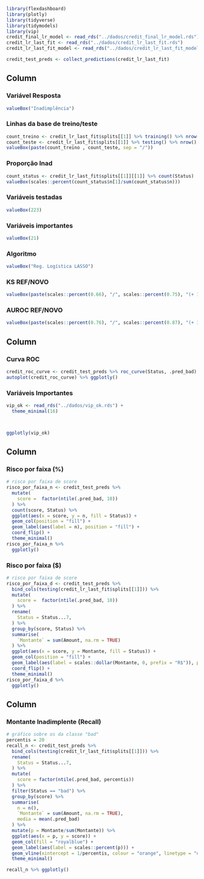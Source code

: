 ```r
library(flexdashboard)
library(plotly)
library(tidyverse)
library(tidymodels)
library(vip)
credit_final_lr_model <- read_rds("../dados/credit_final_lr_model.rds")
credit_lr_last_fit <- read_rds("../dados/credit_lr_last_fit.rds")
credit_lr_last_fit_model <- read_rds("../dados/credit_lr_last_fit_model.rds")

credit_test_preds <- collect_predictions(credit_lr_last_fit)


```

Column {data-width=50}
-----------------------------------------------------------------------


### Variável Resposta

```r
valueBox("Inadimplência")
```

### Linhas da base de treino/teste

```r

count_treino <- credit_lr_last_fit$splits[[1]] %>% training() %>% nrow()
count_teste <- credit_lr_last_fit$splits[[1]] %>% testing() %>% nrow()
valueBox(paste(count_treino , count_teste, sep = "/"))
```

### Proporção Inad

```r
count_status <- credit_lr_last_fit$splits[[1]][[1]] %>% count(Status)
valueBox(scales::percent(count_status$n[1]/sum(count_status$n)))
```



### Variáveis testadas

```r
valueBox(223)
```

### Variáveis importantes

```r
valueBox(21)
```

### Algoritmo

```r
valueBox("Reg. Logística LASSO")
```

### KS REF/NOVO

```r
valueBox(paste(scales::percent(0.66), "/", scales::percent(0.75), "(+ 13%)"), color = "green")
```

### AUROC REF/NOVO

```r
valueBox(paste(scales::percent(0.76), "/", scales::percent(0.87), "(+ 14%)"), color = "green")
```



Column {data-width=300}
-----------------------------------------------------------------------

### Curva ROC

```r
credit_roc_curve <- credit_test_preds %>% roc_curve(Status, .pred_bad)
autoplot(credit_roc_curve) %>% ggplotly()

```

### Variáveis Importantes

```r
vip_ok <- read_rds("../dados/vip_ok.rds") +
  theme_minimal(16)



ggplotly(vip_ok)
```

Column {data-width=300}
-----------------------------------------------------------------------

### Risco por faixa (%)

```r
# risco por faixa de score
risco_por_faixa_n <- credit_test_preds %>%
  mutate(
    score =  factor(ntile(.pred_bad, 10))
  ) %>%
  count(score, Status) %>%
  ggplot(aes(x = score, y = n, fill = Status)) +
  geom_col(position = "fill") +
  geom_label(aes(label = n), position = "fill") +
  coord_flip() +
  theme_minimal() 
risco_por_faixa_n %>%
  ggplotly()
```


### Risco por faixa ($)

```r
# risco por faixa de score
risco_por_faixa_d <- credit_test_preds %>%
  bind_cols(testing(credit_lr_last_fit$splits[[1]])) %>%
  mutate(
    score =  factor(ntile(.pred_bad, 10))
  ) %>%
  rename(
    Status = Status...7,
  ) %>%
  group_by(score, Status) %>%
  summarise(
    `Montante` = sum(Amount, na.rm = TRUE)
  ) %>%
  ggplot(aes(x = score, y = Montante, fill = Status)) +
  geom_col(position = "fill") +
  geom_label(aes(label = scales::dollar(Montante, 0, prefix = "R$")), position = "fill") +
  coord_flip() +
  theme_minimal() 
risco_por_faixa_d %>%
  ggplotly()
```


Column {data-width=300}
-----------------------------------------------------------------------

### Montante Inadimplente (Recall)

```r
# gráfico sobre os da classe "bad"
percentis = 20
recall_n <- credit_test_preds %>%
  bind_cols(testing(credit_lr_last_fit$splits[[1]])) %>%
  rename(
    Status = Status...7,
  ) %>%
  mutate(
    score = factor(ntile(.pred_bad, percentis))
  ) %>%
  filter(Status == "bad") %>%
  group_by(score) %>%
  summarise(
    n = n(),
    `Montante` = sum(Amount, na.rm = TRUE),
    media = mean(.pred_bad)
  ) %>%
  mutate(p = Montante/sum(Montante)) %>%
  ggplot(aes(x = p, y = score)) +
  geom_col(fill = "royalblue") +
  geom_label(aes(label = scales::percent(p))) +
  geom_vline(xintercept = 1/percentis, colour = "orange", linetype = "dashed", size = 1) +
  theme_minimal()

recall_n %>% ggplotly()
```


